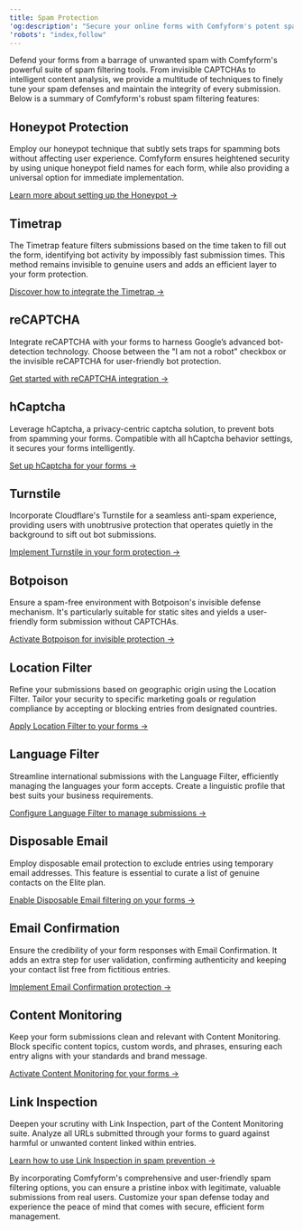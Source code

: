 ```yaml
---
title: Spam Protection
'og:description': "Secure your online forms with Comfyform's potent spam filters. Tackle bots with honeypot, timetrap, reCAPTCHA and more. Experience clean submissions today!"
'robots': "index,follow"
---
```


Defend your forms from a barrage of unwanted spam with Comfyform's powerful suite of spam filtering tools. From invisible CAPTCHAs to intelligent content analysis, we provide a multitude of techniques to finely tune your spam defenses and maintain the integrity of every submission. Below is a summary of Comfyform's robust spam filtering features:

## Honeypot Protection
Employ our honeypot technique that subtly sets traps for spamming bots without affecting user experience. Comfyform ensures heightened security by using unique honeypot field names for each form, while also providing a universal option for immediate implementation.

[Learn more about setting up the Honeypot →](/spam-protection/honeypot/)

## Timetrap
The Timetrap feature filters submissions based on the time taken to fill out the form, identifying bot activity by impossibly fast submission times. This method remains invisible to genuine users and adds an efficient layer to your form protection.

[Discover how to integrate the Timetrap →](/spam-protection/timetrap/)

## reCAPTCHA
Integrate reCAPTCHA with your forms to harness Google’s advanced bot-detection technology. Choose between the "I am not a robot" checkbox or the invisible reCAPTCHA for user-friendly bot protection.

[Get started with reCAPTCHA integration →](/spam-protection/recaptcha/)

## hCaptcha
Leverage hCaptcha, a privacy-centric captcha solution, to prevent bots from spamming your forms. Compatible with all hCaptcha behavior settings, it secures your forms intelligently.

[Set up hCaptcha for your forms →](/spam-protection/hcaptcha/)

## Turnstile
Incorporate Cloudflare's Turnstile for a seamless anti-spam experience, providing users with unobtrusive protection that operates quietly in the background to sift out bot submissions.

[Implement Turnstile in your form protection →](/spam-protection/turnstile/)

## Botpoison
Ensure a spam-free environment with Botpoison's invisible defense mechanism. It's particularly suitable for static sites and yields a user-friendly form submission without CAPTCHAs.

[Activate Botpoison for invisible protection →](/spam-protection/botpoison/)

## Location Filter
Refine your submissions based on geographic origin using the Location Filter. Tailor your security to specific marketing goals or regulation compliance by accepting or blocking entries from designated countries.

[Apply Location Filter to your forms →](/spam-protection/location-filter/)

## Language Filter
Streamline international submissions with the Language Filter, efficiently managing the languages your form accepts. Create a linguistic profile that best suits your business requirements.

[Configure Language Filter to manage submissions →](/spam-protection/language-filter/)

## Disposable Email
Employ disposable email protection to exclude entries using temporary email addresses. This feature is essential to curate a list of genuine contacts on the Elite plan.

[Enable Disposable Email filtering on your forms →](/spam-protection/disposable-email/)

## Email Confirmation
Ensure the credibility of your form responses with Email Confirmation. It adds an extra step for user validation, confirming authenticity and keeping your contact list free from fictitious entries.

[Implement Email Confirmation protection →](/spam-protection/email-confirmation/)

## Content Monitoring
Keep your form submissions clean and relevant with Content Monitoring. Block specific content topics, custom words, and phrases, ensuring each entry aligns with your standards and brand message.

[Activate Content Monitoring for your forms →](/spam-protection/content-monitoring/)

## Link Inspection
Deepen your scrutiny with Link Inspection, part of the Content Monitoring suite. Analyze all URLs submitted through your forms to guard against harmful or unwanted content linked within entries.

[Learn how to use Link Inspection in spam prevention →](/spam-protection/link-inspection/)

By incorporating Comfyform's comprehensive and user-friendly spam filtering options, you can ensure a pristine inbox with legitimate, valuable submissions from real users. Customize your span defense today and experience the peace of mind that comes with secure, efficient form management.
